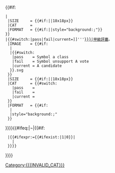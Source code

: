 {{#if:{{WPBannerMeta/istemplate|BANNER_NAME={{{BANNER_NAME}}}|category={{{category|¬}}} }}
 |{{WPBannerMeta/note
  |category = no
  |note     = yes
  |TEXT     = 此條目'''[[{{{SUBPAGE_LINK}}}|正進行]]'''[[{{{REVIEW_LINK}}}|甲級評審]]。
  |IMAGE    = {{#if:{{{IMAGE|}}}|{{{IMAGE}}}|A candidate.svg}}
  |SIZE     = {{#if:{{{SIZE|}}}|{{{SIZE}}}|18x18px}}
  |CAT      = 
  |FORMAT   = {{#if:{{{FORMAT|}}}|{{{FORMAT}}}|style="background:{{classcol|A}};"}}
 }}
 |{{#switch:{{lc:{{{a class|}}}}}|pass|fail|current={{WPBannerMeta/note
  |category = {{{category|¬}}}
  |note     = {{{a class|}}}
  |TEXT     = 此條目'''[[{{{SUBPAGE_LINK}}}|{{#switch:{{lc:{{{a class|}}}}}|pass=已通過|fail=未通過|current=正進行}}]]'''[[{{{REVIEW_LINK|}}}|甲級評審]]。
  |IMAGE    = {{#if:{{{IMAGE|}}}
   |{{{IMAGE}}}
   |{{#switch:{{lc:{{{a class|}}}}}
    |pass    = Symbol a class
    |fail    = Symbol unsupport A vote
    |current = A candidate
   }}.svg
  }}
  |SIZE     = {{#if:{{{SIZE|}}}|{{{SIZE}}}|18x18px}}
  |CAT      = {{#switch:{{lc:{{{a class|}}}}}
    |pass    = {{{PASS_CAT}}}
    |fail    = {{{FAIL_CAT|}}}
    |current = {{{CURRENT_CAT|}}}
  }}
  |FORMAT   = {{#if:{{{FORMAT|}}}
   |{{{FORMAT}}}
   |style="background:{{classcol|A}};"
  }}
}}}}{{#ifeq:{{{category|¬}}}|¬|{{#if:{{{INVALID_CAT|}}}
  |{{#ifexpr:{{yesno|{{{a class|}}}|yes=1|no=0|¬=0}}={{#ifexist:{{{SUBPAGE_LINK}}}|1|0}}|
    |[[Category:{{{INVALID_CAT}}}]]
  }}}}
}}}}<noinclude>
{{documentation}}
</noinclude>